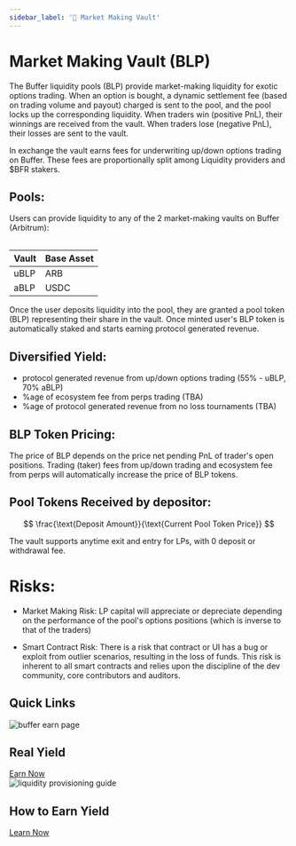 ```yaml
---
sidebar_label: '🏦 Market Making Vault'
---
```




<link rel="stylesheet" href={useBaseUrl("katex/katex.min.css")} />

# Market Making Vault (BLP)

The Buffer liquidity pools (BLP) provide market-making liquidity for exotic options trading. When an option is bought,  a dynamic settlement fee (based on trading volume and payout) charged is sent to the pool, and the pool locks up the corresponding liquidity. 
When traders win (positive PnL), their winnings are received from the vault. 
When traders lose (negative PnL), their losses are sent to the vault.

In exchange the vault earns fees for underwriting up/down options trading on Buffer. 
These fees are proportionally split among Liquidity providers and $BFR stakers.

## Pools: 
Users can provide liquidity to any of the 2 market-making vaults on Buffer (Arbitrum):

<div>
<table className="pair-table">

| Vault | Base Asset | 
|-------|------------|
|  uBLP |     ARB    |
|  aBLP |    USDC    |

</table>
</div>

Once the user deposits liquidity into the pool, they are granted a pool token (BLP) representing their share in the vault. 
Once minted user's BLP token is automatically staked and starts earning protocol generated revenue. 

## Diversified Yield:

- protocol generated revenue from up/down options trading (55% - uBLP, 70% aBLP)
- %age of ecosystem fee from perps trading (TBA)
- %age of protocol generated revenue from no loss tournaments (TBA)

## BLP Token Pricing:

The price of BLP depends on the price net pending PnL of trader's open positions. 
Trading (taker) fees from up/down trading and ecosystem fee from perps will automatically increase the price of BLP tokens. 

## Pool Tokens Received by depositor:

$$
\frac{\text{Deposit Amount}}{\text{Current Pool Token Price}}
$$

The vault supports anytime exit and entry for LPs, with 0 deposit or withdrawal fee. 

# Risks:
- Market Making Risk: 
LP capital will appreciate or depreciate depending on the performance of the pool's options positions (which is inverse to that of the traders)

- Smart Contract Risk: 
There is a risk that contract or UI has a bug or exploit from outlier scenarios, resulting in the loss of funds. This risk is inherent to all smart contracts and relies upon the discipline of the dev community, core contributors and auditors.

## Quick Links

<div className="card-container">
  <!-- Card 1 -->
  <div className="card">
    <img src="/img/general/earn.png" alt="buffer earn page"/>
    <div className="card-content">
      <h2 className="card-title">Real Yield</h2>
      <a href="https://earn.buffer.finance/" className="card-button" target="_blank" rel="noopener noreferrer">Earn Now</a>
    </div>
  </div>

   <!-- Card 2 -->
  <div className="card">
    <img src="/img/general/lp.jpg" alt="liquidity provisioning guide"/>
    <div className="card-content">
      <h2 className="card-title">How to Earn Yield</h2>
      <a href="https://www.youtube.com/watch?v=QdhWJR-qBEU" className="card-button" target="_blank" rel="noopener noreferrer">Learn Now</a>
    </div>
  </div>
  </div>